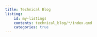 ```yaml
---
title: Technical Blog
listing:
    id: my-listings
    contents: technical_blog/*/index.qmd
    categories: true
---
```


::: {.column-page #my-listings}
:::